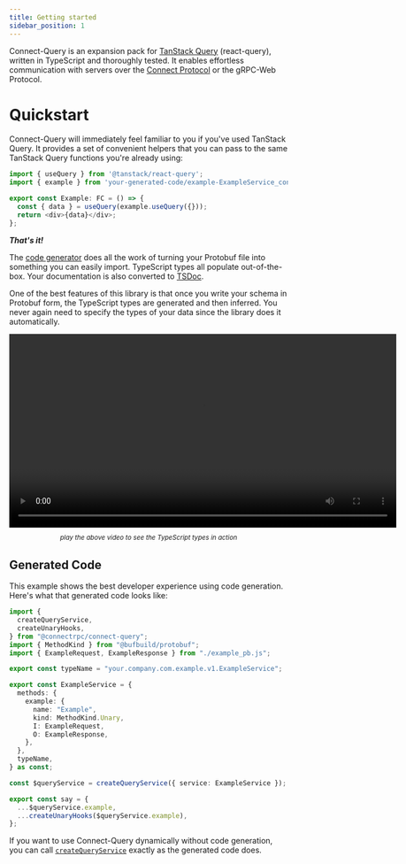 ```yaml
---
title: Getting started
sidebar_position: 1
---
```


Connect-Query is an expansion pack for [TanStack Query](https://tanstack.com/query) (react-query), written in TypeScript and thoroughly tested. It enables effortless communication with servers over the [Connect Protocol](https://connectrpc.com/docs/protocol) or the gRPC-Web Protocol.

# Quickstart

Connect-Query will immediately feel familiar to you if you've used TanStack Query. It provides a set of convenient helpers that you can pass to the same TanStack Query functions you're already using:

```ts
import { useQuery } from '@tanstack/react-query';
import { example } from 'your-generated-code/example-ExampleService_connectquery';

export const Example: FC = () => {
  const { data } = useQuery(example.useQuery({}));
  return <div>{data}</div>;
};
```

**_That's it!_**

The [code generator](https://www.npmjs.com/package/@connectrpc/protoc-gen-connect-query) does all the work of turning your Protobuf file into something you can easily import. TypeScript types all populate out-of-the-box. Your documentation is also converted to [TSDoc](https://tsdoc.org/).

One of the best features of this library is that once you write your schema in Protobuf form, the TypeScript types are generated and then inferred. You never again need to specify the types of your data since the library does it automatically.

<div style={{ display: "flex", justifyContent: "center", marginTop: 50 }}>
  <video width="700px" controls>
    <source src="https://user-images.githubusercontent.com/15232461/212362170-65eb9efa-faa5-46fd-ac61-080719d011a5.mp4" />
  </video>
</div>

<sup>
  <p align="center">
    <em>play the above video to see the TypeScript types in action</em>
  </p>
</sup>
<dl></dl>

## Generated Code

This example shows the best developer experience using code generation. Here's what that generated code looks like:

```ts title="your-generated-code/example-ExampleService_connectquery"
import {
  createQueryService,
  createUnaryHooks,
} from "@connectrpc/connect-query";
import { MethodKind } from "@bufbuild/protobuf";
import { ExampleRequest, ExampleResponse } from "./example_pb.js";

export const typeName = "your.company.com.example.v1.ExampleService";

export const ExampleService = {
  methods: {
    example: {
      name: "Example",
      kind: MethodKind.Unary,
      I: ExampleRequest,
      O: ExampleResponse,
    },
  },
  typeName,
} as const;

const $queryService = createQueryService({ service: ExampleService });

export const say = {
  ...$queryService.example,
  ...createUnaryHooks($queryService.example),
};
```

If you want to use Connect-Query dynamically without code generation, you can call [`createQueryService`](#createqueryservice) exactly as the generated code does.
